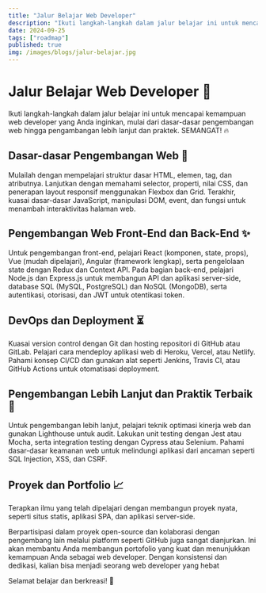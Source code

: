 ```yaml
---
title: "Jalur Belajar Web Developer"
description: "Ikuti langkah-langkah dalam jalur belajar ini untuk mencapai kemampuan web developer yang Anda impikan."
date: 2024-09-25
tags: ["roadmap"]
published: true
img: /images/blogs/jalur-belajar.jpg
---
```


# Jalur Belajar Web Developer 🚀

Ikuti langkah-langkah dalam jalur belajar ini untuk mencapai kemampuan web developer yang Anda inginkan, mulai dari dasar-dasar pengembangan web hingga pengambangan lebih lanjut dan praktek. SEMANGAT! 🔥

## Dasar-dasar Pengembangan Web 📝

Mulailah dengan mempelajari struktur dasar HTML, elemen, tag, dan atributnya. Lanjutkan dengan memahami selector, properti, nilai CSS, dan penerapan layout responsif menggunakan Flexbox dan Grid. Terakhir, kuasai dasar-dasar JavaScript, manipulasi DOM, event, dan fungsi untuk menambah interaktivitas halaman web.

## Pengembangan Web Front-End dan Back-End ✨

Untuk pengembangan front-end, pelajari React (komponen, state, props), Vue (mudah dipelajari), Angular (framework lengkap), serta pengelolaan state dengan Redux dan Context API. Pada bagian back-end, pelajari Node.js dan Express.js untuk membangun API dan aplikasi server-side, database SQL (MySQL, PostgreSQL) dan NoSQL (MongoDB), serta autentikasi, otorisasi, dan JWT untuk otentikasi token.

## DevOps dan Deployment ⏳

Kuasai version control dengan Git dan hosting repositori di GitHub atau GitLab. Pelajari cara mendeploy aplikasi web di Heroku, Vercel, atau Netlify. Pahami konsep CI/CD dan gunakan alat seperti Jenkins, Travis CI, atau GitHub Actions untuk otomatisasi deployment.

## Pengembangan Lebih Lanjut dan Praktik Terbaik 🎯

Untuk pengembangan lebih lanjut, pelajari teknik optimasi kinerja web dan gunakan Lighthouse untuk audit. Lakukan unit testing dengan Jest atau Mocha, serta integration testing dengan Cypress atau Selenium. Pahami dasar-dasar keamanan web untuk melindungi aplikasi dari ancaman seperti SQL Injection, XSS, dan CSRF.

## Proyek dan Portfolio 📈

Terapkan ilmu yang telah dipelajari dengan membangun proyek nyata, seperti situs statis, aplikasi SPA, dan aplikasi server-side.

Berpartisipasi dalam proyek open-source dan kolaborasi dengan pengembang lain melalui platform seperti GitHub juga sangat dianjurkan. Ini akan membantu Anda membangun portofolio yang kuat dan menunjukkan kemampuan Anda sebagai web developer.
Dengan konsistensi dan dedikasi, kalian bisa menjadi seorang web developer yang hebat

Selamat belajar dan berkreasi! 🙌
